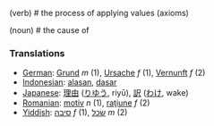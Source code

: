 (verb) # the process of applying values (axioms)

(noun) # the cause of  

=== Translations ===

*[[German]]: [[Grund]] ''m'' (1), [[Ursache]] ''f'' (1), [[Vernunft]] ''f'' (2)
*[[Indonesian]]: [[alas|alasan]], [[dasar]]
*[[Japanese]]: [[理由]] ([[りゆう]], riyū), [[訳]] ([[わけ]], wake)
*[[Romanian]]: [[motiv]] ''n'' (1), [[raţiune]] ''f'' (2)
*[[Yiddish]]: [[סיבה]] ''f'' (1), [[שׂכל]] ''m'' (2)